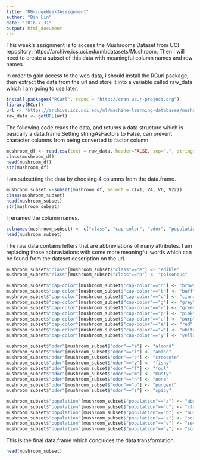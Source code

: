---
title: "RBridgeWeek3Assignment"
author: "Bin Lin"
date: "2016-7-31"
output: html_document
---

This week's assignment is to access the Mushrooms Dataset from UCI repository: https://archive.ics.uci.edu/ml/datasets/Mushroom. Then I will need to create a subset of this data with meaningful column names and row names. 

In order to gain access to the web data, I should install the RCurl package, then extract the data from the url and store it into a variable called raw_data which I am going to use later.
```{r}
install.packages("RCurl", repos = "http://cran.us.r-project.org")
library(RCurl)
url <- "https://archive.ics.uci.edu/ml/machine-learning-databases/mushroom/agaricus-lepiota.data"
raw_data <- getURL(url)
```

The following code reads the data, and returns a data structure which is basically a data.frame.Setting stringAsFactors to False, can prevent character columns from being converted to factor column. 
```{r}
mushroom_df <- read.csv(text = raw_data, header=FALSE, sep=",", stringsAsFactors = FALSE)
class(mushroom_df)
head(mushroom_df)
str(mushroom_df)
```


I am subsetting the data by choosing 4 columns from the data.frame.
```{r}
mushroom_subset <-subset(mushroom_df, select = c(V1, V4, V6, V22))
class(mushroom_subset)
head(mushroom_subset)
str(mushroom_subset)
```

I renamed the column names.
```{r}
colnames(mushroom_subset) <- c("class", "cap-color", "odor", "population")
head(mushroom_subset)
```


The raw data contains letters that are abbreviations of many attributes. I am replacing those abbraviations with some more meaningful words which can be found from the dataset description on the url. 
```{r}
mushroom_subset$"class"[mushroom_subset$"class"=="e"] <- "edible"
mushroom_subset$"class"[mushroom_subset$"class"=="p"] <- "poisonous"

mushroom_subset$"cap-color"[mushroom_subset$"cap-color"=="n"] <- "brown"
mushroom_subset$"cap-color"[mushroom_subset$"cap-color"=="b"] <- "buff"
mushroom_subset$"cap-color"[mushroom_subset$"cap-color"=="c"] <- "cinnamon"
mushroom_subset$"cap-color"[mushroom_subset$"cap-color"=="g"] <- "gray"
mushroom_subset$"cap-color"[mushroom_subset$"cap-color"=="r"] <- "green"
mushroom_subset$"cap-color"[mushroom_subset$"cap-color"=="p"] <- "pink"
mushroom_subset$"cap-color"[mushroom_subset$"cap-color"=="u"] <- "purple"
mushroom_subset$"cap-color"[mushroom_subset$"cap-color"=="e"] <- "red"
mushroom_subset$"cap-color"[mushroom_subset$"cap-color"=="w"] <- "white"
mushroom_subset$"cap-color"[mushroom_subset$"cap-color"=="y"] <- "yellow"

mushroom_subset$"odor"[mushroom_subset$"odor"=="a"] <- "almond"
mushroom_subset$"odor"[mushroom_subset$"odor"=="l"] <- "anise"
mushroom_subset$"odor"[mushroom_subset$"odor"=="c"] <- "creosote"
mushroom_subset$"odor"[mushroom_subset$"odor"=="y"] <- "fishy"
mushroom_subset$"odor"[mushroom_subset$"odor"=="f"] <- "foul"
mushroom_subset$"odor"[mushroom_subset$"odor"=="m"] <- "musty"
mushroom_subset$"odor"[mushroom_subset$"odor"=="n"] <- "none"
mushroom_subset$"odor"[mushroom_subset$"odor"=="p"] <- "pungent"
mushroom_subset$"odor"[mushroom_subset$"odor"=="s"] <- "spicy"

mushroom_subset$"population"[mushroom_subset$"population"=="a"] <- "abundant"
mushroom_subset$"population"[mushroom_subset$"population"=="c"] <- "clustered"
mushroom_subset$"population"[mushroom_subset$"population"=="n"] <- "numerous"
mushroom_subset$"population"[mushroom_subset$"population"=="s"] <- "scattered"
mushroom_subset$"population"[mushroom_subset$"population"=="v"] <- "several"
mushroom_subset$"population"[mushroom_subset$"population"=="y"] <- "solitary"
```

This is the final data.frame which concludes the data transformation. 
```{r}
head(mushroom_subset)
```